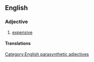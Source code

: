 ==English==

===Adjective===
{{en-adj|head=[[high]]-[[price]]d|higher-priced|sup=highest-priced}}

# [[expensive]]

====Translations====
{{trans-see|expensive}}

[[Category:English parasynthetic adjectives]]